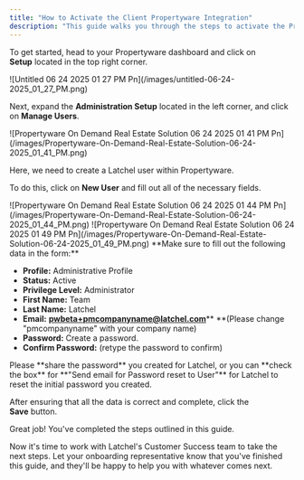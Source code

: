 ```yaml
---
title: "How to Activate the Client Propertyware Integration"
description: "This guide walks you through the steps to activate the Propertyware integration for your account. By enabling this integration, Latchel will automatically sync with your Propertyware data, ensuring your properties, residents, and work orders stay up-to-date without manual input."
---
```


To get started, head to your Propertyware dashboard and click on **Setup** located in the top right corner.

<Frame>
  ![Untitled 06 24 2025 01 27 PM Pn](/images/untitled-06-24-2025_01_27_PM.png)
</Frame>

Next, expand the **Administration Setup** located in the left corner, and click on **Manage Users**.

<Frame>
  ![Propertyware On Demand Real Estate Solution 06 24 2025 01 41 PM Pn](/images/Propertyware-On-Demand-Real-Estate-Solution-06-24-2025_01_41_PM.png)
</Frame>

Here, we need to create a Latchel user within Propertyware.

To do this, click on **New User** and fill out all of the necessary fields.

<Frame>
  ![Propertyware On Demand Real Estate Solution 06 24 2025 01 44 PM Pn](/images/Propertyware-On-Demand-Real-Estate-Solution-06-24-2025_01_44_PM.png)
</Frame>

<Frame>
  ![Propertyware On Demand Real Estate Solution 06 24 2025 01 49 PM Pn](/images/Propertyware-On-Demand-Real-Estate-Solution-06-24-2025_01_49_PM.png)
</Frame>

<Check>
  **Make sure to fill out the following data in the form:**

  - **Profile:** Administrative Profile
  - **Status:** Active
  - **Privilege Level:** Administrator
  - **First Name:** Team
  - **Last Name:** Latchel
  - **Email:** [**pwbeta\+pmcompanyname@latchel.com**](mailto:pwbeta+pmcompanyname@latchel.com)** **(Please change "pmcompanyname" with your company name)
  - **Password:** Create a password.
  - **Confirm Password:** (retype the password to confirm)
</Check>

<Warning>
  Please **share the password**  you created for Latchel, or you can **check the box** for **"Send email for Password reset to User"** for Latchel to reset the initial password you created.
</Warning>

After ensuring that all the data is correct and complete, click the **Save** button.

Great job\! You've completed the steps outlined in this guide.

Now it's time to work with Latchel's Customer Success team to take the next steps. Let your onboarding representative know that you've finished this guide, and they'll be happy to help you with whatever comes next.